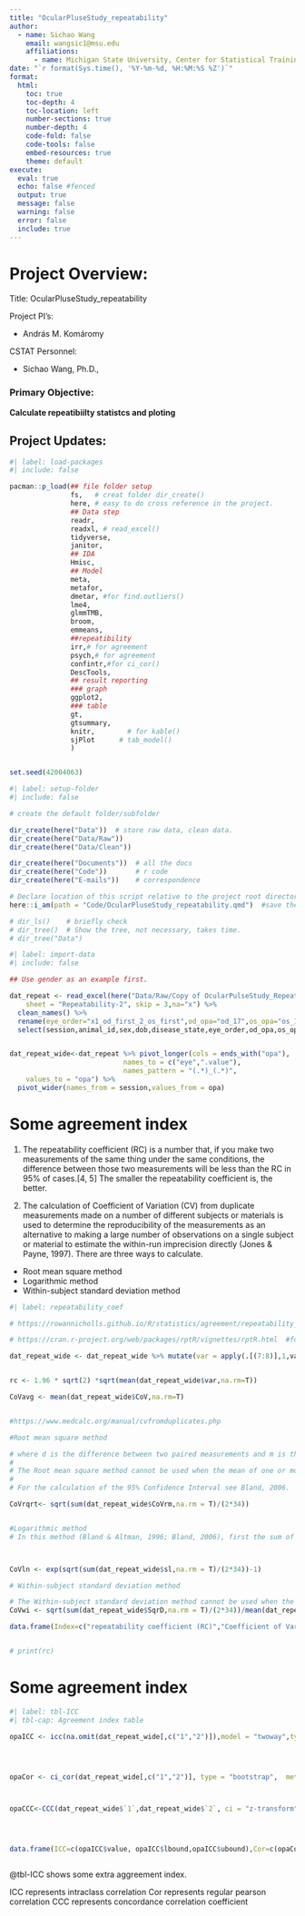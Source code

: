 ```yaml
---
title: "OcularPluseStudy_repeatability"
author: 
  - name: Sichao Wang
    email: wangsic1@msu.edu
    affiliations: 
      - name: Michigan State University, Center for Statistical Training and Consulting
date: "`r format(Sys.time(), '%Y-%m-%d, %H:%M:%S %Z')`"
format: 
  html: 
    toc: true 
    toc-depth: 4
    toc-location: left 
    number-sections: true
    number-depth: 4
    code-fold: false 
    code-tools: false 
    embed-resources: true 
    theme: default 
execute: 
  eval: true 
  echo: false #fenced
  output: true 
  message: false 
  warning: false 
  error: false 
  include: true 
---
```


# Project Overview:

Title: OcularPluseStudy_repeatability

<p>

Project PI's:

<p>

- András M. Komáromy 

<p>


CSTAT Personnel:

<p>

-   Sichao Wang, Ph.D.,

<p>



<h3>Primary Objective:</h3>

<p>

**Calculate repeatibiilty statistcs and ploting** 
<p>


## Project Updates:





```r
#| label: load-packages
#| include: false

pacman::p_load(## file folder setup
               fs,   # creat folder dir_create()
               here, # easy to do cross reference in the project.
               ## Data step
               readr,
               readxl, # read_excel()
               tidyverse,
               janitor,
               ## IDA
               Hmisc,
               ## Model
               meta,
               metafor,
               dmetar, #for find.outliers()
               lme4,
               glmmTMB,
               broom,
               emmeans,
               ##repeatibility
               irr,# for agreement
               psych,# for agreement
               confintr,#for ci_cor()
               DescTools,
               ## result reporting
               ### graph
               ggplot2,
               ### table
               gt,
               gtsummary,
               knitr,        # for kable()
               sjPlot      # tab_model()
               )


set.seed(42004063)

```

```r
#| label: setup-folder
#| include: false

# create the default folder/subfolder

dir_create(here("Data"))  # store raw data, clean data. 
dir_create(here("Data/Raw"))  
dir_create(here("Data/Clean")) 

dir_create(here("Documents"))  # all the docs
dir_create(here("Code"))       # r code
dir_create(here("E-mails"))    # correspondence

# Declare location of this script relative to the project root directory.
here::i_am(path = "Code/OcularPluseStudy_repeatability.qmd")  #save the qmd under code first and run this line.

# dir_ls()    # briefly check
# dir_tree()  # Show the tree, not necessary, takes time.
# dir_tree("Data")

```

```r
#| label: import-data
#| include: false

## Use gender as an example first.

dat_repeat <- read_excel(here("Data/Raw/Copy of OcularPulseStudy_Repeatability 9-1-23.xlsx"), 
    sheet = "Repeatability-2", skip = 3,na="x") %>% 
  clean_names() %>% 
  rename(eye_order="x1_od_first_2_os_first",od_opa="od_17",os_opa="os_18") %>% 
  select(session,animal_id,sex,dob,disease_state,eye_order,od_opa,os_opa)


dat_repeat_wide<-dat_repeat %>% pivot_longer(cols = ends_with("opa"),
                            names_to = c("eye",".value"),
                            names_pattern = "(.*)_(.*)",
    values_to = "opa") %>% 
  pivot_wider(names_from = session,values_from = opa)

```

#  Some agreement index

1. The repeatability coefficient (RC) is a number that, if you make two measurements of the same thing under the same conditions, the difference between those two measurements will be less than the RC in 95% of cases.[4, 5] The smaller the repeatability coefficient is, the better.

2. The calculation of Coefficient of Variation (CV) from duplicate measurements made on a number of different subjects or materials is used to determine the reproducibility of the measurements as an alternative to making a large number of observations on a single subject or material to estimate the within-run imprecision directly (Jones & Payne, 1997). There are three ways to calculate.

- Root mean square method
- Logarithmic method
- Within-subject standard deviation method

```r
#| label: repeatability_coef

# https://rowannicholls.github.io/R/statistics/agreement/repeatability_coefficient.html

# https://cran.r-project.org/web/packages/rptR/vignettes/rptR.html  #for diff icc from model

dat_repeat_wide <- dat_repeat_wide %>% mutate(var = apply(.[(7:8)],1,var),m=apply(.[(7:8)],1,mean)) %>% mutate(CoV=sqrt(var)/m, CoVrm=((`1`-`2`)/(`1`/2+`2`/2))*((`1`-`2`)/(`1`/2+`2`/2)),sl=(log(`1`)-log(`2`))^2,SqrD=(`1`-`2`)^2)


rc <- 1.96 * sqrt(2) *sqrt(mean(dat_repeat_wide$var,na.rm=T))

CoVavg <- mean(dat_repeat_wide$CoV,na.rm=T)


#https://www.medcalc.org/manual/cvfromduplicates.php

#Root mean square method

# where d is the difference between two paired measurements and m is the mean of paired measurements.
# 
# The Root mean square method cannot be used when the mean of one or more pairs of measurements is 0.
# 
# For the calculation of the 95% Confidence Interval see Bland, 2006.

CoVrqrt<- sqrt(sum(dat_repeat_wide$CoVrm,na.rm = T)/(2*34))


#Logarithmic method
# In this method (Bland & Altman, 1996; Bland, 2006), first the sum of squared differences between the logarithms of observations is calculated:



CoVln <- exp(sqrt(sum(dat_repeat_wide$sl,na.rm = T)/(2*34))-1)

# Within-subject standard deviation method

# The Within-subject standard deviation method cannot be used when the overall mean of measurements is 0.
CoVwi <- sqrt(sum(dat_repeat_wide$SqrD,na.rm = T)/(2*34))/mean(dat_repeat_wide$m,na.rm=T)

data.frame(Index=c("repeatability coefficient (RC)","Coefficient of Variation (CV):Root mean square method","Coefficient of Variation (CV):Logarithmic method","Coefficient of Variation (CV): Within-subject standard deviation method"),estimate=c(rc,CoVrqrt,CoVln,CoVwi)) %>% gt()


# print(rc)
```


# Some agreement index

```r
#| label: tbl-ICC
#| tbl-cap: Agreement index table

opaICC <- icc(na.omit(dat_repeat_wide[,c("1","2")]),model = "twoway",type = "consistency",unit="single")




opaCor <- ci_cor(dat_repeat_wide[,c("1","2")], type = "bootstrap",  method = c("pearson"),R = 1000)



opaCCC<-CCC(dat_repeat_wide$`1`,dat_repeat_wide$`2`, ci = "z-transform", conf.level = 0.95, na.rm = TRUE)




data.frame(ICC=c(opaICC$value, opaICC$lbound,opaICC$ubound),Cor=c(opaCor$estimate,opaCor$interval),CCC=c(opaCCC$rho.c %>% unlist() %>% pluck(1), opaCCC$rho.c %>% unlist() %>% pluck(2),opaCCC$rho.c %>% unlist() %>% pluck(3))) %>% t() %>% data.frame() %>% rownames_to_column() %>% set_names("Agreement Index","Estimate","95% confidence interval(lower bound)","95% confidence interval(upper bound)") %>% gt()



```


@tbl-ICC shows some extra aggreement index.

ICC represents intraclass correlation
Cor represents regular pearson correlation
CCC represents concordance correlation coefficient

